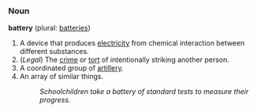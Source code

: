 ===Noun===
'''battery''' (plural: [[batteries]])

# A device that produces [[electricity]] from chemical interaction between different substances.
# (''Legal'') The [[crime]] or [[tort]] of intentionally striking another person.
# A coordinated group of [[artillery]].
# An array of similar things.
#: ''Schoolchildren take a battery of standard tests to measure their progress.''